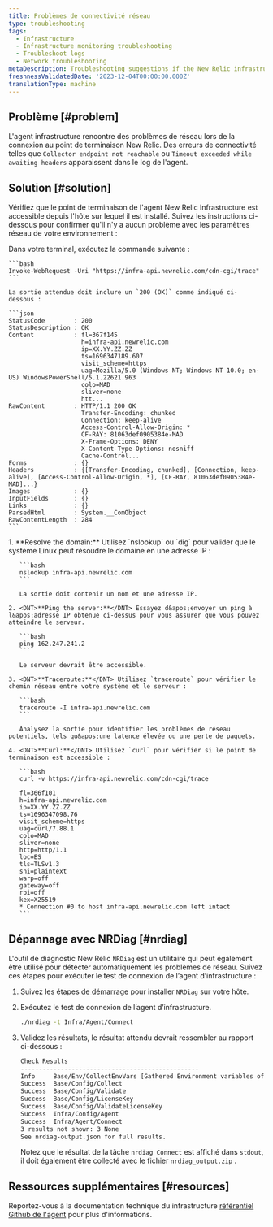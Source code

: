 ```yaml
---
title: Problèmes de connectivité réseau
type: troubleshooting
tags:
  - Infrastructure
  - Infrastructure monitoring troubleshooting
  - Troubleshoot logs
  - Network troubleshooting
metaDescription: Troubleshooting suggestions if the New Relic infrastructure agent is not able to connect to the New Relic endpoints
freshnessValidatedDate: '2023-12-04T00:00:00.000Z'
translationType: machine
---
```


## Problème [#problem]

L&apos;agent infrastructure rencontre des problèmes de réseau lors de la connexion au point de terminaison New Relic. Des erreurs de connectivité telles que `Collector endpoint not reachable` ou `Timeout exceeded while awaiting headers` apparaissent dans le log de l&apos;agent.

## Solution [#solution]

Vérifiez que le point de terminaison de l&apos;agent New Relic Infrastructure est accessible depuis l&apos;hôte sur lequel il est installé. Suivez les instructions ci-dessous pour confirmer qu&apos;il n&apos;y a aucun problème avec les paramètres réseau de votre environnement :

<CollapserGroup>
  <Collapser id="windows" title="Windows">
    Dans votre terminal, exécutez la commande suivante :

    ```bash
    Invoke-WebRequest -Uri "https://infra-api.newrelic.com/cdn-cgi/trace"
    ```

    La sortie attendue doit inclure un `200 (OK)` comme indiqué ci-dessous :

    ```json
    StatusCode        : 200
    StatusDescription : OK
    Content           : fl=367f145
                        h=infra-api.newrelic.com
                        ip=XX.YY.ZZ.ZZ
                        ts=1696347189.607
                        visit_scheme=https
                        uag=Mozilla/5.0 (Windows NT; Windows NT 10.0; en-US) WindowsPowerShell/5.1.22621.963
                        colo=MAD
                        sliver=none
                        htt...
    RawContent        : HTTP/1.1 200 OK
                        Transfer-Encoding: chunked
                        Connection: keep-alive
                        Access-Control-Allow-Origin: *
                        CF-RAY: 81063def0905384e-MAD
                        X-Frame-Options: DENY
                        X-Content-Type-Options: nosniff
                        Cache-Control...
    Forms             : {}
    Headers           : {[Transfer-Encoding, chunked], [Connection, keep-alive], [Access-Control-Allow-Origin, *], [CF-RAY, 81063def0905384e-MAD]...}
    Images            : {}
    InputFields       : {}
    Links             : {}
    ParsedHtml        : System.__ComObject
    RawContentLength  : 284
    ```
  </Collapser>

  <Collapser id="linux" title="Linux">
    1. <DNT>**Resolve the domain:**</DNT> Utilisez `nslookup` ou `dig` pour valider que le système Linux peut résoudre le domaine en une adresse IP :

       ```bash
       nslookup infra-api.newrelic.com
       ```

       La sortie doit contenir un nom et une adresse IP.

    2. <DNT>**Ping the server:**</DNT> Essayez d&apos;envoyer un ping à l&apos;adresse IP obtenue ci-dessus pour vous assurer que vous pouvez atteindre le serveur.

       ```bash
       ping 162.247.241.2
       ```

       Le serveur devrait être accessible.

    3. <DNT>**Traceroute:**</DNT> Utilisez `traceroute` pour vérifier le chemin réseau entre votre système et le serveur :

       ```bash
       traceroute -I infra-api.newrelic.com
       ```

       Analysez la sortie pour identifier les problèmes de réseau potentiels, tels qu&apos;une latence élevée ou une perte de paquets.

    4. <DNT>**Curl:**</DNT> Utilisez `curl` pour vérifier si le point de terminaison est accessible :

       ```bash
       curl -v https://infra-api.newrelic.com/cdn-cgi/trace

       fl=366f101
       h=infra-api.newrelic.com
       ip=XX.YY.ZZ.ZZ
       ts=1696347098.76
       visit_scheme=https
       uag=curl/7.88.1
       colo=MAD
       sliver=none
       http=http/1.1
       loc=ES
       tls=TLSv1.3
       sni=plaintext
       warp=off
       gateway=off
       rbi=off
       kex=X25519
       * Connection #0 to host infra-api.newrelic.com left intact
       ```
  </Collapser>
</CollapserGroup>

## Dépannage avec NRDiag [#nrdiag]

L&apos;outil de diagnostic New Relic `NRDiag` est un utilitaire qui peut également être utilisé pour détecter automatiquement les problèmes de réseau. Suivez ces étapes pour exécuter le test de connexion de l’agent d’infrastructure :

1. Suivez les étapes [de démarrage](/docs/new-relic-solutions/solve-common-issues/diagnostics-cli-nrdiag/diagnostics-cli-nrdiag/#get-started) pour installer `NRDiag` sur votre hôte.

2. Exécutez le test de connexion de l’agent d’infrastructure.

   ```bash
   ./nrdiag -t Infra/Agent/Connect
   ```

3. Validez les résultats, le résultat attendu devrait ressembler au rapport ci-dessous :

   ```bash
   Check Results
   -------------------------------------------------
   Info     Base/Env/CollectEnvVars [Gathered Environment variables of current shell.]
   Success  Base/Config/Collect
   Success  Base/Config/Validate
   Success  Base/Config/LicenseKey
   Success  Base/Config/ValidateLicenseKey
   Success  Infra/Config/Agent
   Success  Infra/Agent/Connect
   3 results not shown: 3 None
   See nrdiag-output.json for full results.
   ```

   Notez que le résultat de la tâche `nrdiag Connect` est affiché dans `stdout`, il doit également être collecté avec le fichier `nrdiag_output.zip` .

## Ressources supplémentaires [#resources]

Reportez-vous à la documentation technique du infrastructure [référentiel Github de l&apos;agent](https://github.com/newrelic/infrastructure-agent/blob/master/docs/network_troubleshooting.md) pour plus d&apos;informations.